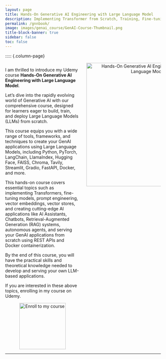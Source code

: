 ---
layout: page
title: Hands-On Generative AI Engineering with Large Language Model
description: Implementing Transformer from Scratch, Training, Fine-tuning | LLM-based Assistants, Chatbots, RAG, Agents | Serving
permalink: /gnnbook/
image: images/genai_course/GenAI-Course-Thumbnail.png
title-block-banner: true
sidebar: false
toc: false
---

::::: {.column-page}

:::: {.columns}

::: {.column width="50%"}
<!-- <h1 id="title-book">Hands-On Graph Neural Networks Using Python</h1> -->
<p id="desc-book">
I am thrilled to introduce my Udemy course **Hands-On Generative AI Engineering with Large Language Model**.

Let's dive into the rapidly evolving world of Generative AI with our comprehensive course, designed for learners eager to build, train, and deploy Large Language Models (LLMs) from scratch.

This course equips you with a wide range of tools, frameworks, and techniques to create your GenAI applications using Large Language Models, including Python, PyTorch, LangChain, LlamaIndex, Hugging Face, FAISS, Chroma, Tavily, Streamlit, Gradio, FastAPI, Docker, and more.

This hands-on course covers essential topics such as implementing Transformers, fine-tuning models, prompt engineering, vector embeddings, vector stores, and creating cutting-edge AI applications like AI Assistants, Chatbots, Retrieval-Augmented Generation (RAG) systems, autonomous agents, and serving your GenAI applications from scratch using REST APIs and Docker containerization.

By the end of this course, you will have the practical skills and theoretical knowledge needed to develop and serving your own LLM-based applications.

If you are interested in these above topics, enrolling in my course on Udemy.
</p>

<center>
	[![Enroll to my course](./images/genai-course/udemy-button.png){width=150px}](https://www.udemy.com/course/hands-on-generative-ai-engineering-with-large-language-model/?referralCode=0775DF5DDD432646AD97&couponCode=OF83024E)
</center>
:::

::: {.column width="50%"}
<center>
	<a href="https://www.udemy.com/course/hands-on-generative-ai-engineering-with-large-language-model/?referralCode=0775DF5DDD432646AD97&couponCode=OF83024E" target="_blank">
		<img src="./images/genai-course/GenAI-Course-Thumbnail.png" alt="Hands-On Generative AI Engineering with Large Language Model" width="400" id="genai-course">
	</a>
</center>
:::

::::

---